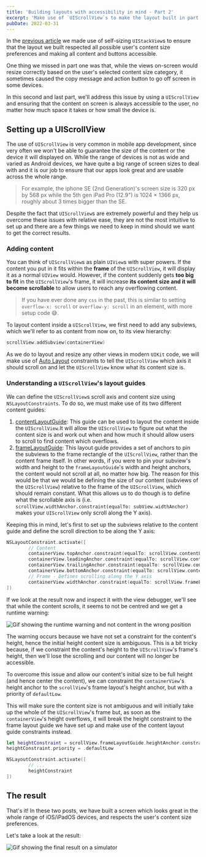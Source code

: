 ```yaml
---
title: 'Building layouts with accessibility in mind - Part 2'
excerpt: 'Make use of `UIScrollView`s to make the layout built in part 1 even more accessible to all users.'
pubDate: 2022-03-31
---
```


In the [previous article](https://www.polpiella.dev/building-layouts-with-accessibility-in-mind-part-1) we made use of self-sizing `UIStackView`s to ensure that the layout we built respected all possible user's content size preferences and making all content and buttons accessible.

One thing we missed in part one was that, while the views on-screen would resize correctly based on the user's selected content size category, it sometimes caused the copy message and action button to go off screen in some devices.

In this second and last part, we'll address this issue by using a `UIScrollView` and ensuring that the content on screen is always accessible to the user, no matter how much space it takes or how small the device is.

## Setting up a UIScrollView

The use of `UIScrollView` is very common in mobile app development, since very often we won't be able to guarantee the size of the content or the device it will displayed on. While the range of devices is not as wide and varied as Android devices, we have quite a big range of screen sizes to deal with and it is our job to ensure that our apps look great and are usable across the whole range.

> For example, the iphone SE (2nd Generation)'s screen size is 320 px by 568 px while the 5th gen iPad Pro (12.9") is 1024 × 1366 px, roughly about 3 times bigger than the SE.

Despite the fact that `UIScrollView`s are extremely powerful and they help us overcome these issues with relative ease, they are not the most intuitive to set up and there are a few things we need to keep in mind should we want to get the correct results.

### Adding content

You can think of `UIScrollView`s as plain `UIView`s with super powers. If the content you put in it fits within the **frame** of the `UIScrollView`, it will display it as a normal `UIView` would. However, if the content suddenly gets **too big to fit** in the `UIScrollView`'s frame, it will increase **its content size and it will become scrollable** to allow users to reach any overflowing content.

> If you have ever done any `css` in the past, this is similar to setting `overflow-x: scroll` or `overflow-y: scroll` in an element, with more setup code 😅.

To layout content inside a `UIScrollView`, we first need to add any subviews, which we'll refer to as content from now on, to its view hierarchy:

```swift:ViewController.swift
scrollView.addSubview(containerView)
```

As we do to layout and resize any other views in modern `UIKit` code, we will make use of [Auto Layout](https://developer.apple.com/library/archive/documentation/UserExperience/Conceptual/AutolayoutPG/index.html) constraints to tell the `UIScrollView` which axis it should scroll on and let the `UIScrollView` know what its content size is.

### Understanding a `UIScrollView`'s layout guides

We can define the `UIScrollView`s scroll axis and content size using `NSLayoutConstraints`. To do so, we must make use of its two different content guides:

1. [contentLayoutGuide](https://developer.apple.com/documentation/uikit/uiscrollview/2865870-contentlayoutguide): This guide can be used to layout the content inside the `UIScrollView`.It will allow the `UIScrollView` to figure out what the content size is and work out when and how much it should allow users to scroll to find content which overflows.
2. [frameLayoutGuide](https://developer.apple.com/documentation/uikit/uiscrollview/2865772-framelayoutguide): This layout guide provides a set of anchors to pin the subviews to the frame rectangle of the `UIScrollView`, rather than the content frame itself. In other words, if you were to pin your subview's width and height to the `frameLayoutGuide`'s width and height anchors, the content would not scroll at all, no matter how big. The reason for this would be that we would be defining the size of our content (subviews of the `UIScrollView`) relative to the frame of the `UIScrollView`, which should remain constant. What this allows us to do though is to define what the scrollable axis is (i.e. `scrollView.widthAnchor.constraint(equalTo: subView.widthAnchor)` makes your `UIScrollView` only scroll along the Y axis).

Keeping this in mind, let's first to set up the subviews relative to the content guide and define the scroll direction to be along the Y axis:

```swift:ViewController.swift
NSLayoutConstraint.activate([
		// Content
		containerView.topAnchor.constraint(equalTo: scrollView.contentLayoutGuide.topAnchor),
		containerView.leadingAnchor.constraint(equalTo: scrollView.contentLayoutGuide.leadingAnchor),
		containerView.trailingAnchor.constraint(equalTo: scrollView.contentLayoutGuide.trailingAnchor),
		containerView.bottomAnchor.constraint(equalTo: scrollView.contentLayoutGuide.bottomAnchor),
		// Frame - Defines scrolling along the Y axis
		containerView.widthAnchor.constraint(equalTo: scrollView.frameLayoutGuide.widthAnchor),
])
```

If we look at the result now and inspect it with the view debugger, we'll see that while the content scrolls, it seems to not be centred and we get a runtime warning:

![Gif showing the runtime warning and not content in the wrong position](/assets/posts/building-layouts-with-accessibility-in-mind-part-2/runtime-warning.png)

The warning occurs because we have not set a constraint for the content's height, hence the initial height content size is ambiguous. This is a bit tricky because, if we constraint the content's height to the `UIScrollView`'s frame's height, then we'll lose the scrolling and our content will no longer be accessible.

To overcome this issue and allow our content's initial size to be full height (and hence center the content), we can constraint the `containerView`'s height anchor to the `scrollView`'s frame layout's height anchor, but with a priority of `defaultLow`.

This will make sure the content size is not ambiguous and will initially take up the whole of the `UIScrollView`'s frame but, as soon as the `containerView`'s height overflows, it will break the height constraint to the frame layout guide we have set up and make use of the content layout guide constraints instead.

```swift:ViewController.swift
let heightConstraint = scrollView.frameLayoutGuide.heightAnchor.constraint(equalTo: containerView.heightAnchor)
heightConstraint.priority = .defaultLow

NSLayoutConstraint.activate([
		// ...
		heightConstraint
])
```

## The result

That's it! In these two posts, we have built a screen which looks great in the whole range of iOS/iPadOS devices, and respects the user's content size preferences.

Let's take a look at the result:

![Gif showing the final result on a simulator](/assets/posts/building-layouts-with-accessibility-in-mind-part-2/final-result.gif)
